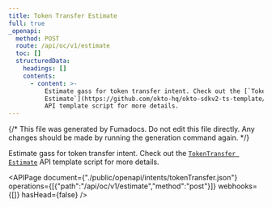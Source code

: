 ```yaml
---
title: Token Transfer Estimate
full: true
_openapi:
  method: POST
  route: /api/oc/v1/estimate
  toc: []
  structuredData:
    headings: []
    contents:
      - content: >-
          Estimate gass for token transfer intent. Check out the [`TokenTransfer
          Estimate`](https://github.com/okto-hq/okto-sdkv2-ts-template/blob/main/src/api-template/intents/tokenTransfer_with_estimate.ts)
          API template script for more details.
---
```


{/* This file was generated by Fumadocs. Do not edit this file directly. Any changes should be made by running the generation command again. */}

Estimate gass for token transfer intent. Check out the [`TokenTransfer Estimate`](https://github.com/okto-hq/okto-sdkv2-ts-template/blob/main/src/api-template/intents/tokenTransfer_with_estimate.ts) API template script for more details. 

<APIPage document={"./public/openapi/intents/tokenTransfer.json"} operations={[{"path":"/api/oc/v1/estimate","method":"post"}]} webhooks={[]} hasHead={false} />